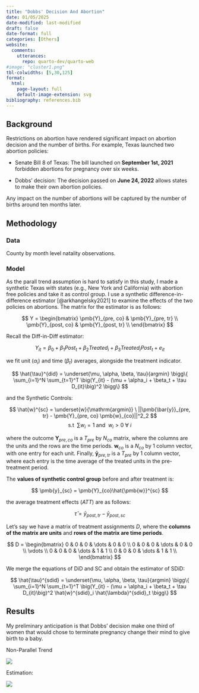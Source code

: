 ```yaml
---
title: "Dobbs' Decision And Abortion"
date: 01/05/2025
date-modified: last-modified
draft: false
date-format: full
categories: [Others]
website:
  comments: 
    utterances:
      repo: quarto-dev/quarto-web
#image: "cluster1.png"
tbl-colwidths: [5,30,125]
format: 
  html:
    page-layout: full
    default-image-extension: svg
bibliography: references.bib
---
```


## Background

Restrictions on abortion have rendered significant impact on abortion decision and the number of births. For example, Texas launched two abortion policies:

-   Senate Bill 8 of Texas: The bill launched on **September 1st, 2021** forbidden abortions for pregnancy over six weeks.

-   Dobbs' decision: The decision passed on **June 24, 2022** allows states to make their own abortion policies.

Any impact on the number of abortions will be captured by the number of births around ten months later.

## Methodology

### Data

County by month level natality observations.

### Model

As the parall trend assumption is hard to satisfy in this study, I made a synthetic Texas with states (e.g., New York and California) with abortion free policies and take it as control group. I use a synthetic difference-in-difference estimator [@arkhangelsky2021] to examine the effects of the two policies on abortions. The matrix for the estimator is as follows:

$$
Y = \begin{bmatrix}
    \pmb{Y}_{pre, co} & \pmb{Y}_{pre, tr} \\
    \pmb{Y}_{post, co} & \pmb{Y}_{post, tr} \\
\end{bmatrix}
$$

Recall the Diff-in-Diff estimator:

$$
Y_{it} = \beta_0 + \beta_1 Post_t + \beta_2 Treated_i + \beta_3 Treated_i  Post_t + e_{it}
$$

we fit unit ($\alpha_i$) and time ($\beta_t$) averages, alongside the treatment indicator.

$$
\hat{\tau}^{did} = \underset{\mu, \alpha, \beta, \tau}{argmin} \bigg\{ \sum_{i=1}^N \sum_{t=1}^T \big(Y_{it} - (\mu + \alpha_i + \beta_t + \tau D_{it}\big)^2 \bigg\}
$$

and the Synthetic Controls:

$$
\hat{w}^{sc} = \underset{w}{\mathrm{argmin}} \ ||\pmb{\bar{y}}_{pre, tr} - \pmb{Y}_{pre, co} \pmb{w}_{co}||^2_2 
$$ $$
\text{s.t } \ \sum w_i = 1 \text{ and } \ w_i > 0 \ \forall \ i
$$

where the outcome $\pmb{Y}_{pre, co}$ is a $T_{pre}$ by $N_{co}$ matrix, where the columns are the units and the rows are the time periods. $\pmb{w}_{co}$ is a $N_{co}$ by 1 column vector, with one entry for each unit. Finally, $\pmb{\bar{y}}_{pre, tr}$ is a $T_{pre}$ by 1 column vector, where each entry is the time average of the treated units in the pre-treatment period.

The **values of synthetic control group** before and after treatment is:

$$
\pmb{y}_{sc} = \pmb{Y}_{co}\hat{\pmb{w}}^{sc}
$$

the average treatment effects ($ATT$) are as follows:

$$
\hat{\tau} =  \bar{y}_{post, tr} - \bar{y}_{post, sc}
$$

Let's say we have a matrix of treatment assignments $D$, where the **columns of the matrix are units** and **rows of the matrix are time periods**.

$$
D = \begin{bmatrix}
    0 & 0 & 0 & \dots & 0 & 0 \\
    0 & 0 & 0 & \dots & 0 & 0 \\
    \vdots \\
    0 & 0 & 0 & \dots & 1 & 1 \\
    0 & 0 & 0 & \dots & 1 & 1 \\
\end{bmatrix}
$$

We merge the equations of DiD and SC and obtain the estimator of SDiD:

$$
\hat{\tau}^{sdid} = \underset{\mu, \alpha, \beta, \tau}{argmin}  \bigg\{ \sum_{i=1}^N \sum_{t=1}^T \big(Y_{it} - (\mu + \alpha_i + \beta_t + \tau D_{it}\big)^2 \hat{w}^{sdid}_i \hat{\lambda}^{sdid}_t \bigg\}
$$

## Results

My preliminary anticipation is that Dobbs' decision make one third of women that would chose to terminate pregnancy change their mind to give birth to a baby.

Non-Parallel Trend

![](images/non-parallel-04.svg){fig-align="center"}

Estimation:

![](images/sdid.svg){fig-align="center"}
